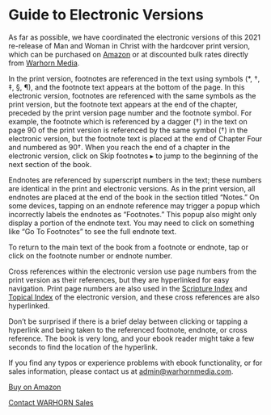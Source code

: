 # Guide to Electronic Versions {- #G2EV}

<p class="BODY-STYLES_Chapter-Opening"><span class="Opening-Drop-Words">As</span> far as possible, we have coordinated the electronic versions of this 2021 re-release of <span class="Italic">Man and Woman in Christ</span> with the hardcover print version, which can be purchased on <a href="https://www.amazon.com/dp/1940017300/ref=cm_sw_em_r_mt_dp_E8EBSPCHBCXJH1FSTSE7">Amazon</a> or at discounted bulk rates directly from <a href="https://warhornmedia.com/2021/03/30/book-orders/">Warhorn Media</a>.</p>
<p class="BODY-STYLES_Body">In the print version, footnotes are referenced in the text using symbols (*, †, ‡, §, ¶), and the footnote text appears at the bottom of the page. In this electronic version, footnotes are referenced with the same symbols as the print version, but the footnote text appears at the end of the chapter, preceded by the print version page number and the footnote symbol. For example, the footnote which is referenced by a dagger (†) in the text on page&#160;90 of the print version is referenced by the same symbol (†) in the electronic version, but the footnote text is placed at the end of Chapter Four and numbered as 90†. When you reach the end of a chapter in the electronic version, click on <span class="Italic">Skip footnotes ▸</span> to jump to the beginning of the next section of the book.</p>
<p class="BODY-STYLES_Body">Endnotes are referenced by superscript numbers in the text; these numbers are identical in the print and electronic versions. As in the print version, all endnotes are placed at the end of the book in the section titled “Notes.” On some devices, tapping on an endnote reference may trigger a popup which incorrectly labels the endnotes as “Footnotes.” <span class="No-Ligatures">Th</span>is popup also might only display a portion of the endnote text. You may need to click on something like “Go To Footnotes” to see the full endnote text.</p>
<p class="BODY-STYLES_Body">To return to the main text of the book from a footnote or endnote, tap or click on the footnote number or endnote number.</p>
<p class="BODY-STYLES_Body">Cross references within the electronic version use page numbers from the print version as their references, but they are hyperlinked for easy navigation. Print page numbers are also used in the [Scripture Index](#scripture-index){style="font-weight:normal;"} and [Topical Index](#topical-index){style="font-weight:normal;"} of the electronic version, and these cross references are also hyperlinked.</p>
<p class="BODY-STYLES_Body">Don’t be surprised if there is a brief delay between clicking or tapping a hyperlink and being taken to the referenced footnote, endnote, or cross reference. <span class="No-Ligatures">Th</span>e book is very long, and your ebook reader might take a few seconds to find the location of the hyperlink.</p>
<p class="BODY-STYLES_Body">If you find any typos or experience problems with ebook functionality, or for sales information, please contact us at <a href="mailto:admin@warhornmedia.com">admin@warhornmedia.com</a>.</p>
<div class="Buy-Buttons">
<p class="Buy-Button"><a href="https://www.amazon.com/dp/1940017300/ref=cm_sw_em_r_mt_dp_E8EBSPCHBCXJH1FSTSE7">Buy on Amazon</a></p>
<p class="Buy-Button"><a href="https://warhornmedia.com/contact-us/">Contact WARHORN Sales</a></p>
</div>